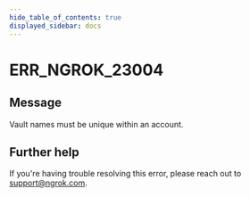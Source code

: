```yaml
---
hide_table_of_contents: true
displayed_sidebar: docs
---
```



# ERR_NGROK_23004

## Message

Vault names must be unique within an account.

<ErrorDetails error="err_ngrok_23004" />

## Further help

If you're having trouble resolving this error, please reach out to [support@ngrok.com](mailto:support@ngrok.com?subject=Help%20with%20ERR_NGROK_23004).

